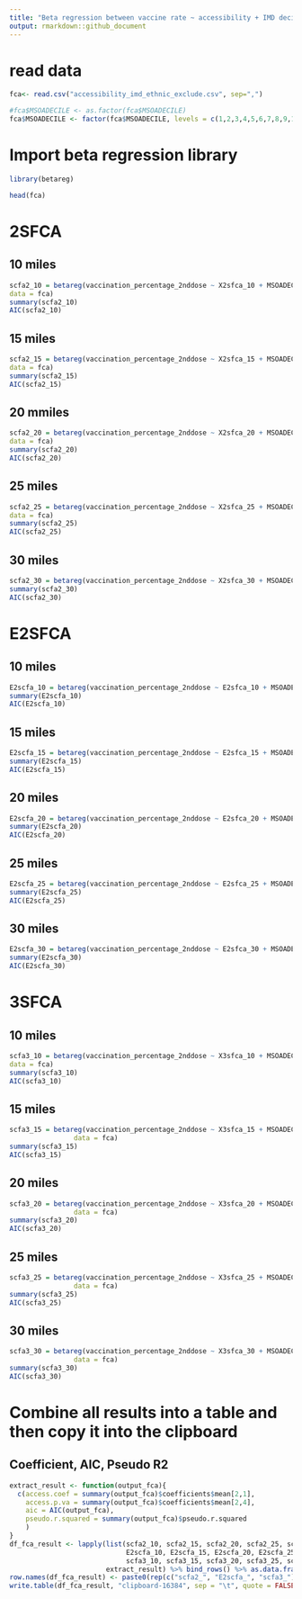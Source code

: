 ```yaml
---
title: "Beta regression between vaccine rate ~ accessibility + IMD decile + ethnic composition + car ownership"
output: rmarkdown::github_document
---
```


# read data
```r
fca<- read.csv("accessibility_imd_ethnic_exclude.csv", sep=",")

```
```r
#fca$MSOADECILE <- as.factor(fca$MSOADECILE)
fca$MSOADECILE <- factor(fca$MSOADECILE, levels = c(1,2,3,4,5,6,7,8,9,10))
```

# Import beta regression library
```r
library(betareg)
```

```r
head(fca)
```

# 2SFCA
## 10 miles
```r
scfa2_10 = betareg(vaccination_percentage_2nddose ~ X2sfca_10 + MSOADECILE + Per_cent_of_households_with_at_least_one_car_or_van + Mixed. + Asian. + Black. + Other.,
data = fca)
summary(scfa2_10)
AIC(scfa2_10)
```


## 15 miles
```r
scfa2_15 = betareg(vaccination_percentage_2nddose ~ X2sfca_15 + MSOADECILE + Per_cent_of_households_with_at_least_one_car_or_van + Mixed. + Asian. + Black. + Other.,
data = fca)
summary(scfa2_15)
AIC(scfa2_15)
```

## 20 mmiles
```r
scfa2_20 = betareg(vaccination_percentage_2nddose ~ X2sfca_20 + MSOADECILE + Per_cent_of_households_with_at_least_one_car_or_van + Mixed. + Asian. + Black. + Other.,
data = fca)
summary(scfa2_20)
AIC(scfa2_20)
```

## 25 miles
```r
scfa2_25 = betareg(vaccination_percentage_2nddose ~ X2sfca_25 + MSOADECILE + Per_cent_of_households_with_at_least_one_car_or_van + Mixed. + Asian. + Black. + Other.,
data = fca)
summary(scfa2_25)
AIC(scfa2_25)
```

## 30 miles
```r
scfa2_30 = betareg(vaccination_percentage_2nddose ~ X2sfca_30 + MSOADECILE + Per_cent_of_households_with_at_least_one_car_or_van + Mixed. + Asian. + Black. + Other.,data = fca)
summary(scfa2_30)
AIC(scfa2_30)
```

# E2SFCA
## 10 miles
```r
E2scfa_10 = betareg(vaccination_percentage_2nddose ~ E2sfca_10 + MSOADECILE + Per_cent_of_households_with_at_least_one_car_or_van + Mixed. + Asian. + Black. + Other.,data = fca)
summary(E2scfa_10)
AIC(E2scfa_10)
```

## 15 miles
```r
E2scfa_15 = betareg(vaccination_percentage_2nddose ~ E2sfca_15 + MSOADECILE + Per_cent_of_households_with_at_least_one_car_or_van + Mixed. + Asian. + Black. + Other., data = fca)
summary(E2scfa_15)
AIC(E2scfa_15)
```

## 20 miles
```r
E2scfa_20 = betareg(vaccination_percentage_2nddose ~ E2sfca_20 + MSOADECILE + Per_cent_of_households_with_at_least_one_car_or_van + Mixed. + Asian. + Black. + Other., data = fca)
summary(E2scfa_20)
AIC(E2scfa_20)
```

## 25 miles
```r
E2scfa_25 = betareg(vaccination_percentage_2nddose ~ E2sfca_25 + MSOADECILE + Per_cent_of_households_with_at_least_one_car_or_van + Mixed. + Asian. + Black. + Other., data = fca)
summary(E2scfa_25)
AIC(E2scfa_25)
```

## 30 miles
```r
E2scfa_30 = betareg(vaccination_percentage_2nddose ~ E2sfca_30 + MSOADECILE + Per_cent_of_households_with_at_least_one_car_or_van + Mixed. + Asian. + Black. + Other., data = fca)
summary(E2scfa_30)
AIC(E2scfa_30)
```

# 3SFCA
## 10 miles
```r
scfa3_10 = betareg(vaccination_percentage_2nddose ~ X3sfca_10 + MSOADECILE + Per_cent_of_households_with_at_least_one_car_or_van + Mixed. + Asian. + Black. + Other.,
data = fca)
summary(scfa3_10)
AIC(scfa3_10)
```

## 15 miles
```r
scfa3_15 = betareg(vaccination_percentage_2nddose ~ X3sfca_15 + MSOADECILE + Per_cent_of_households_with_at_least_one_car_or_van + Mixed. + Asian. + Black. + Other.,
                data = fca)
summary(scfa3_15)
AIC(scfa3_15)
```

## 20 miles
```r
scfa3_20 = betareg(vaccination_percentage_2nddose ~ X3sfca_20 + MSOADECILE + Per_cent_of_households_with_at_least_one_car_or_van + Mixed. + Asian. + Black. + Other.,
                data = fca)
summary(scfa3_20)
AIC(scfa3_20)
```

## 25 miles
```r
scfa3_25 = betareg(vaccination_percentage_2nddose ~ X3sfca_25 + MSOADECILE + Per_cent_of_households_with_at_least_one_car_or_van + Mixed. + Asian. + Black. + Other.,
                data = fca)
summary(scfa3_25)
AIC(scfa3_25)
```

## 30 miles
```r
scfa3_30 = betareg(vaccination_percentage_2nddose ~ X3sfca_30 + MSOADECILE + Per_cent_of_households_with_at_least_one_car_or_van + Mixed. + Asian. + Black. + Other.,
                data = fca)
summary(scfa3_30)
AIC(scfa3_30)
```
# Combine all results into a table and then copy it into the clipboard
## Coefficient, AIC, Pseudo R2
```r
extract_result <- function(output_fca){
  c(access.coef = summary(output_fca)$coefficients$mean[2,1],
    access.p.va = summary(output_fca)$coefficients$mean[2,4],
    aic = AIC(output_fca),
    pseudo.r.squared = summary(output_fca)$pseudo.r.squared
    )
}
df_fca_result <- lapply(list(scfa2_10, scfa2_15, scfa2_20, scfa2_25, scfa2_30, 
                             E2scfa_10, E2scfa_15, E2scfa_20, E2scfa_25, E2scfa_30,
                             scfa3_10, scfa3_15, scfa3_20, scfa3_25, scfa3_30), 
                        extract_result) %>% bind_rows() %>% as.data.frame()
row.names(df_fca_result) <- paste0(rep(c("scfa2_", "E2scfa_", "scfa3_"), each = 5), c(10,15,20,25,30))
write.table(df_fca_result, "clipboard-16384", sep = "\t", quote = FALSE)
```